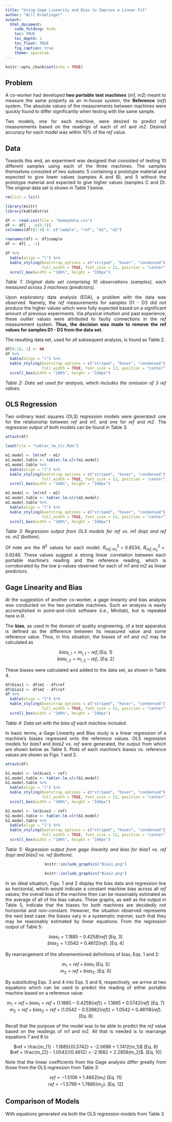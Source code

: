 ```yaml
---
title: "Using Gage Linearity and Bias to Improve a Linear Fit"
author: "Will Kramlinger"
output: 
  html_document:
    code_folding: hide
    toc: TRUE
    toc_depth: 2
    toc_float: TRUE
    fig_caption: true
    theme: spacelab
---
```

<style>
body {
text-align: justify}
</style>
```r
knitr::opts_chunk$set(echo = TRUE)
```

## Problem
A co-worker had developed **two portable test machines** (*m1, m2*) meant to measure the same property as an in-house system, the **Reference** (*ref*) system. The absolute values of the measurements between machines were quickly found to differ significantly when testing with the same sample.

Two models, one for each machine, were desired to predict *ref* measurements based on the readings of each of *m1* and *m2*.  Desired accuracy for each model was within 10% of the *ref* value. 

## Data

Towards this end, an experiment was designed that consisted of testing 10 different samples using each of the three machines.  The samples themselves consisted of two subsets: 5 containing a prototype material and expected to give lower values (samples A and B), and 5 without the prototype material and expected to give higher values (samples C and D). The original data set is shown in Table 1 below.

```r
rm(list = ls())

library(knitr)
library(kableExtra)

df <- read.csv(file = "dummydata.csv")
df <- df[ , -c(5:7)]
colnames(df)[1:4] <- c("sample", "ref", "m1", "m2")

rownames(df) <- df$sample
df <- df[ , -1]

df %>%
  kable(align = "l") %>%
  kable_styling(bootstrap_options = c("striped", "hover", "condensed"),
                full_width = TRUE, font_size = 12, position = "center") %>% 
  scroll_box(width = "100%", height = "330px")
```
*Table 1: Original data set comprising 10 observations (samples), each measured across 3 machines (predictors).*  
  
Upon exploratory data analysis (EDA), a problem with the data was observed. Namely, the *ref* measurements for samples D1 - D3 did not produce the higher values which were fully expected based on a significant amount of previous experiments. Via physical intuition and past experience, these outlier values were attributed to faulty connections in the *ref* measurement system. **Thus, the decision was made to remove the ref values for samples D1 - D3 from the data set.**  
  
The resulting data set, used for all subsequent analysis, is found as Table 2.

```r
df[8:10, 1] <- NA
df %>%
  kable(align = "l") %>%
  kable_styling(bootstrap_options = c("striped", "hover", "condensed"),
                full_width = TRUE, font_size = 12, position = "center") %>% 
  scroll_box(width = "100%", height = "330px")
```
*Table 2: Data set used for analysis, which includes the omission of 3 ref values.*  

## OLS Regression  
  
Two ordinary least squares (OLS) regression models were generated: one for the relationship between *ref* and *m1*, and one for *ref* and *m2*. The regression output of both models can be found in Table 3.  

```r
attach(df)

load(file = "tabler_lm_slr.Rda")

m1.model <- lm(ref ~ m1)
m1.model.table <- tabler.lm.slr(m1.model)
m1.model.table %>%
  kable(align = "l") %>%
  kable_styling(bootstrap_options = c("striped", "hover", "condensed"),
                full_width = TRUE, font_size = 12, position = "center") %>% 
  scroll_box(width = "100%", height = "160px")
```
```r
m2.model <- lm(ref ~ m2)
m2.model.table <- tabler.lm.slr(m2.model)
m2.model.table %>%
  kable(align = "l") %>%
  kable_styling(bootstrap_options = c("striped", "hover", "condensed"),
                full_width = TRUE, font_size = 12, position = "center") %>% 
  scroll_box(width = "100%", height = "160px")
```
*Table 3: Regression output from OLS models for ref vs. m1 (top) and ref vs. m2 (bottom).*  
  
Of note are the $R^2$ values for each model: $R^{2}_{ref, m_{1}} = 0.8534$, $R^{2}_{ref, m_{2}} = 0.8248$. These values suggest a strong linear correlation between each portable machine's reading and the reference reading, which is corroborated by the low p-values observed for each of *m1* and *m2* as linear predictors.  
    
    
## Gage Linearity and Bias  
  
At the suggestion of another co-worker, a gage linearity and bias analysis was conducted on the two portable machines. Such an analysis is easily accomplished in point-and-click software (i.e., Minitab), but is repeated here in R.

The **bias**, as used in the domain of quality engineering, of a test apparatus is defined as the difference between its measured value and some reference value. Thus, in this situation, the biases of *m1* and *m2* may be calculated as

<center>
$bias_{i,1} = m_{i,1} - ref_{i}$  [Eq. 1]  
$bias_{i,2} = m_{i,2} - ref_{i}$.  [Eq. 2]  

</center>  
  
These biases were calculated and added to the data set, as shown in Table 4.  
  
```r
df$bias1 <- df$m1 - df$ref
df$bias2 <- df$m2 - df$ref
df %>%
  kable(align = "l") %>%
  kable_styling(bootstrap_options = c("striped", "hover", "condensed"),
                full_width = TRUE, font_size = 12, position = "center") %>% 
  scroll_box(width = "100%", height = "160px")
```
*Table 4: Data set with the bias of each machine included.*   
  
In basic terms, a Gage Linearity and Bias study is a linear regression of a machine's biases regressed onto the reference values. OLS regression models for *bias1* and *bias2* vs. *ref* were generated, the output from which are shown below as Table 5. Plots of each machine's biases vs. reference values are shown as Figs. 1 and 2.

```r
attach(df)

b1.model <- lm(bias1 ~ ref)
b1.model.table <- tabler.lm.slr(b1.model)
b1.model.table %>%
  kable(align = "l") %>%
  kable_styling(bootstrap_options = c("striped", "hover", "condensed"),
                full_width = TRUE, font_size = 12, position = "center") %>% 
  scroll_box(width = "100%", height = "160px")

b2.model <- lm(bias2 ~ ref)
b2.model.table <- tabler.lm.slr(b2.model)
b2.model.table %>%
  kable(align = "l") %>%
  kable_styling(bootstrap_options = c("striped", "hover", "condensed"),
                full_width = TRUE, font_size = 12, position = "center") %>% 
  scroll_box(width = "100%", height = "160px")
```
*Table 5: Regression output from gage linearity and bias for bias1 vs. ref (top) and bias2 vs. ref (bottom).*    


<center>
```r
knitr::include_graphics("Bias1.png")
```
</center>
  
<center>
```r
knitr::include_graphics("Bias2.png")
```
</center>  
  
In an ideal situation, Figs. 1 and 2 display the bias data and regression line as horizontal, which would indicate a constant machine bias across all *ref* values; the overall bias of the machine then can be reasonably estimated as the average of all of the bias values. These graphs, as well as the output in Table 5, indicate that the biases for both machines are decidedly not horizontal and non-constant. However, the situation observed represents the next best case: the biases vary in a systematic manner, such that they may be reasonably estimated by linear equations. From the regression output of Table 5:

<center>
$bias_1 = 1.1885 - 0.4258(ref)$  [Eq. 3]    
$bias_2 = 1.0542 + 0.4612(ref)$. [Eq. 4]    

</center> 

By rearrangement of the aforementioned definitions of bias, Eqs. 1 and 2:

<center>
$m_1 = ref + bias_1$  [Eq. 5]  
$m_2 = ref + bias_2$.  [Eq. 6]

</center> 

By substituting Eqs. 3 and 4 into Eqs. 5 and 6, respectively, we arrive at two equations which can be used to predict the reading of either portable machine based on a reference value:

<center>
$m_1 = ref + bias_1 = ref + (1.1885 - 0.4258(ref)) = 1.1885 + 0.5742(ref)$   [Eq. 7]
$m_2 = ref + bias_2 = ref + (1.0542 - 0.53882(ref)) = 1.0542 + 0.46118(ref)$.  [Eq. 8]

</center> 
  
Recall that the purpose of the model was to be able to predict the *ref* value based on the readings of *m1* and *m2*. All that is needed is to rearrange equations 7 and 8 to

<center>
$ref = \frac{m_{1} - 1.1885}{0.5742} = -2.0698 + 1.7412(m_1)$  [Eq. 9]  
$ref = \frac{m_{2} - 1.0542}{0.4612} = -2.1682 + 2.2858(m_2)$.  [Eq. 10]

</center>  

Note that the linear coefficients from the Gage analysis differ greatly from those from the OLS regression from Table 3:

<center>
$ref = -1.5106 + 1.4862(m_1)$  [Eq. 11]  
$ref = -1.5799 + 1.7885(m_2)$.  [Eq. 12]

</center> 


## Comparison of Models
With equations generated via both the OLS regression models from Table 3
